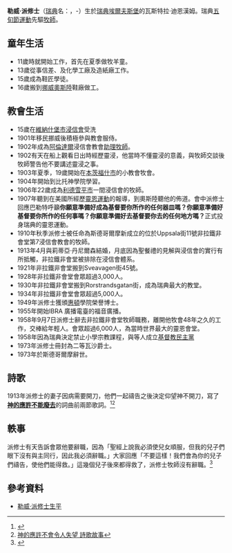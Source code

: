 {{Infobox person 
| image                     = Lewi_Pethrus_1937.JPG
| image_size                = 180px
| image_meaning             = Lewi Pethrus, 1937
| NAME              = 勒威·派修士
| birth_date     = {{birth date|1884|3|11|df=y}}
| birth_place    = 瓦斯特拉 迪恩漢姆, [[埃爾夫斯堡|埃爾夫斯堡]], [[瑞典|瑞典]]
| death_date     = {{death date and age|1974|9|4|1884|3|11|df=y}}
| death_place    = Stockholms, 瑞典
| education      = [[斯德哥爾摩|斯德哥爾摩]]比托神學院 （Betel Seminary）
| occupation     =
| religion       = [[基督教|基督教]]
| spouse         = 莉蒂亞·丹尼爾森（Lydia Danielsson）
}}
'''勒威·派修士'''（[[瑞典|瑞典]]名：{{lang|sv|Petrus Lewi Pethru}}，{{birth date|1884|3|11}}-{{death date|1974|9|4}}）生於[[瑞典|瑞典]][[埃爾夫斯堡|埃爾夫斯堡]]的瓦斯特拉·迪恩漢姆。瑞典[[五旬節運動|五旬節運動]]先驅[[牧師|牧師]]。

==童年生活==
*11歲時就開始工作，首先在夏季做牧羊童。
*13歲從事信差、及化學工廠及造紙廠工作。
*15歲成為鞋匠學徒。
*16歲搬到[[挪威|挪威]][[奧斯陸|奧斯陸]]鞋廠做工。

==教會生活==
*15歲在[[維納什堡市|維納什堡市]][[浸信會|浸信會]]受洗
*1901年移民挪威後積極參與教會服侍。
*1902年成為[[阿倫達爾|阿倫達爾]]浸信會教會[[助理牧師|助理牧師]]。
*1902有天在船上觀看日出時經歷靈浸，他當時不懂靈浸的意義，與牧師交談後牧師警告他不要講述靈浸之事。
*1903年夏季，19歲開始在[[本茨福什市|本茨福什市]]的小教會牧會。
*1904年開始到比托神學院學習。
*1906年22歲成為[[利德雪平市|利德雪平市]]一間浸信會的牧師。
*1907年聽到{{le|托馬斯·巴勒特|Thomas Ball Barratt}}在美國所經歷[[靈恩運動|靈恩運動]]的報導，到奧斯陸聽他的佈道。會中派修士回應巴勒特呼籲'''你願意準備好成為基督要你所作的任何器皿嗎？你願意準備好基督要你所作的任何事嗎？你願意準備好去基督要你去的任何地方嗎？'''正式投身瑞典的靈恩運動。
*1910年秋季派修士被任命為斯德哥爾摩新成立的位於Uppsala街11號非拉鐵非會堂第7浸信會教會的牧師。
*1913年4月與莉蒂亞·丹尼爾森結婚，月底因為聖餐禮的見解與浸信會的實行有所抵觸，非拉鐵非會堂被排除在浸信會體系。
*1921年非拉鐵非會堂搬到Sveavagen街45號。
*1928年非拉鐵非會堂會眾超過3,000人。
*1930年非拉鐵非會堂搬到Rorstrandsgatan街，成為瑞典最大的教堂。
*1934年非拉鐵非會堂會眾超過5,000人。
*1949年派修士獲頒[[惠頓_(伊利諾州)|惠頓]]學院榮譽博士。
*1955年開始IBRA 廣播電臺的福音廣播。
*1958年9月7日派修士辭去非拉鐵非會堂牧師職務，離開他牧會48年之久的工作，交棒給年輕人。會眾超過6,000人，為當時世界最大的靈恩會堂。
*1958年因為瑞典決定禁止小學宗教課程，與{{le|比爾格·埃克斯泰特|Birger Ekstedt}}等人成立[[基督教民主黨_(瑞典)|基督教民主黨]]
*1973年派修士冊封為二等瓦沙爵士。
*1973年於斯德哥爾摩辭世。

==詩歌==
1913年派修士的妻子因病需要開刀，他們一起禱告之後決定仰望神不開刀，寫了'''[[神的應許不能廢去|神的應許不能廢去]]'''的詞曲前兩節歌詞。<ref>{{Cite web |url=http://www.hymntime.com/tch/non/sv/loftenak.htm |title=神的應許不會令人失望 瑞典文歌詞 |access-date=2011-06-09 |archive-date=2018-06-12 |archive-url=https://web.archive.org/web/20180612022723/http://www.hymntime.com/tch/non/sv/loftenak.htm |dead-url=no }}</ref><ref>[[神的應許不能廢去|神的應許不會令人失望 詩歌故事]]</ref>

==軼事==
派修士有天告訴會眾他要辭職，因為「聖經上說我必須使兒女順服，但我的兒子們眼下沒有與主同行，因此我必須辭職。」大家回應「不要這樣！我們會為你的兒子們禱告，使他們能得救。」這幾個兒子後來都得救了，派修士牧師沒有辭職。<ref>{{Cite web |url=http://www.cclw.net/other/ygm/wrzf/htm/10.html |title=為人之夫、為人之父 第十章 葉光明牧師 Derek Prince |access-date=2011-06-09 |archive-date=2016-03-04 |archive-url=https://web.archive.org/web/20160304113127/http://www.cclw.net/other/ygm/wrzf/htm/10.html |dead-url=no }}</ref>

==參考資料==
{{reflist}}
*[http://densmalavagen.webblogg.se/2007/november/the-life-of-lewi-pethrus.html 勒威·派修士生平] {{Wayback|url=http://densmalavagen.webblogg.se/2007/november/the-life-of-lewi-pethrus.html |date=20170707161153 }}{{en icon}}

{{Authority control}}